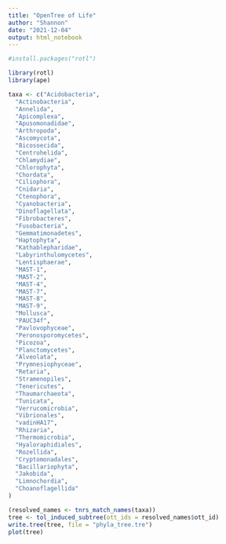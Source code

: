 ```yaml
---
title: "OpenTree of Life"
author: "Shannon"
date: "2021-12-04"
output: html_notebook
---
```


```r
#install.packages("rotl")

library(rotl)
library(ape)
```


```r
taxa <- c("Acidobacteria",
  "Actinobacteria",
  "Annelida",
  "Apicomplexa",
  "Apusomonadidae",
  "Arthropoda",
  "Ascomycota",
  "Bicosoecida",
  "Centrohelida",
  "Chlamydiae",
  "Chlorophyta",
  "Chordata",
  "Ciliophora",
  "Cnidaria",
  "Ctenophora",
  "Cyanobacteria",
  "Dinoflagellata",
  "Fibrobacteres",
  "Fusobacteria",
  "Gemmatimonadetes",
  "Haptophyta",
  "Kathablepharidae",
  "Labyrinthulomycetes",
  "Lentisphaerae",
  "MAST-1",
  "MAST-2",
  "MAST-4",
  "MAST-7",
  "MAST-8",
  "MAST-9",
  "Mollusca",
  "PAUC34f",
  "Pavlovophyceae",
  "Peronosporomycetes",
  "Picozoa",
  "Planctomycetes",
  "Alveolata",
  "Prymnesiophyceae",
  "Retaria",
  "Stramenopiles",
  "Tenericutes",
  "Thaumarchaeota",
  "Tunicata",
  "Verrucomicrobia",
  "Vibrionales",
  "vadinHA17",
  "Rhizaria",
  "Thermomicrobia",
  "Hyaloraphidiales",
  "Rozellida",
  "Cryptomonadales",
  "Bacillariophyta",
  "Jakobida",
  "Limnochordia",
  "Choanoflagellida"
)

(resolved_names <- tnrs_match_names(taxa))
tree <- tol_induced_subtree(ott_ids = resolved_names$ott_id)
write.tree(tree, file = "phyla_tree.tre")
plot(tree)
```

